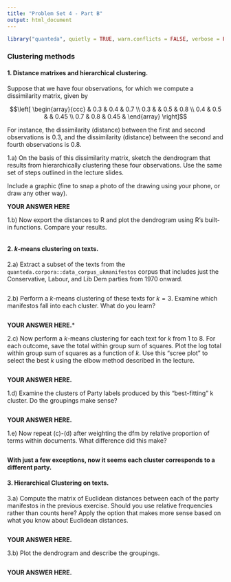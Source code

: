 ```yaml
---
title: "Problem Set 4 - Part B"
output: html_document
---
```


```r
library("quanteda", quietly = TRUE, warn.conflicts = FALSE, verbose = FALSE)
```

### Clustering methods

#### 1. **Distance matrixes and hierarchical clustering.**

Suppose that we have four observations, for which we compute a dissimilarity matrix, given by

$$\left[ \begin{array}{ccc}
        & 0.3 & 0.4 & 0.7 \\
        0.3 &  & 0.5 & 0.8 \\
        0.4 & 0.5 &  & 0.45 \\
        0.7 & 0.8 & 0.45 &
            \end{array} \right]$$

For instance, the dissimilarity (distance) between the first and second observations is 0.3, and the dissimilarity (distance) between the second and fourth observations is 0.8.

1.a) On the basis of this dissimilarity matrix, sketch the dendrogram that results from hierarchically clustering these four observations. Use the same set of steps outlined in the lecture slides.

Include a graphic (fine to snap a photo of the drawing using your phone, or draw any other way).

**YOUR ANSWER HERE**

1.b) Now export the distances to R and plot the dendrogram using R's built-in functions. Compare your results.  

```r

```



#### 2. **$k$-means clustering on texts.**

2.a) Extract a subset of the texts from the `quanteda.corpora::data_corpus_ukmanifestos` corpus that includes just the Conservative, Labour, and Lib Dem parties from 1970 onward.

```r

```


2.b) Perform a $k$-means clustering of these texts for $k=3$. Examine which manifestos fall into each cluster. What do you learn?

```r

```

**YOUR ANSWER HERE.***

2.c) Now perform a $k$-means clustering for each text for $k$ from 1 to 8.  For each outcome, save the total within group sum of squares.  Plot the log total within group sum of squares as a function of $k$.  Use this "scree plot" to select the best $k$ using the elbow method described in the lecture.

```r

```

**YOUR ANSWER HERE.**

1.d) Examine the clusters of Party labels produced by this "best-fitting" k cluster.  Do the groupings make sense?

```r

```

**YOUR ANSWER HERE.**

1.e) Now repeat (c)-(d) after weighting the dfm by relative proportion of terms within documents.  What difference did this make?

```r

```

**With just a few exceptions, now it seems each cluster corresponds to a different party.**


#### 3. **Hierarchical Clustering on texts.**

3.a) Compute the matrix of Euclidean distances between each of the party manifestos in the previous exercise. Should you use relative frequencies rather than counts here? Apply the option that makes more sense based on what you know about Euclidean distances.

```r

```

**YOUR ANSWER HERE.**

3.b) Plot the dendrogram and describe the groupings.

```r

```

**YOUR ANSWER HERE.**
